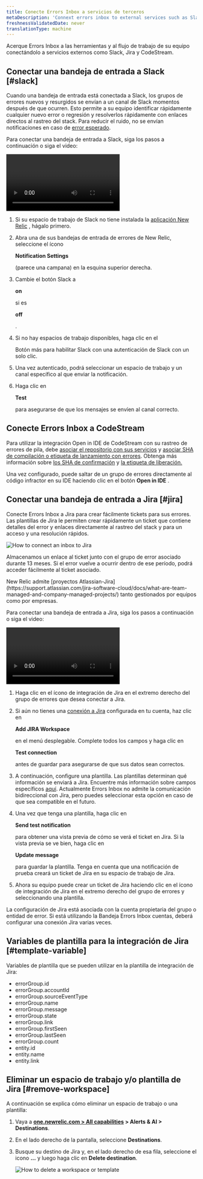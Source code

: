 ```yaml
---
title: Conecte Errors Inbox a servicios de terceros
metaDescription: 'Connext errors inbox to external services such as Slack, Jira, and CodeStream'
freshnessValidatedDate: never
translationType: machine
---
```




Acerque Errors Inbox a las herramientas y al flujo de trabajo de su equipo conectándolo a servicios externos como Slack, Jira y CodeStream.

## Conectar una bandeja de entrada a Slack [#slack]

Cuando una bandeja de entrada está conectada a Slack, los grupos de errores nuevos y resurgidos se envían a un canal de Slack momentos después de que ocurren. Esto permite a su equipo identificar rápidamente cualquier nuevo error o regresión y resolverlos rápidamente con enlaces directos al rastreo del stack. Para reducir el ruido, no se envían notificaciones en caso de [error esperado](/docs/errors-inbox/errors-inbox/#expected).

Para conectar una bandeja de entrada a Slack, siga los pasos a continuación o siga el video:

<Video
  id="HEbX0dgeGGw"
  type="youtube"
/>

1. Si su espacio de trabajo de Slack no tiene instalada la [aplicación New Relic](https://newrelic.slack.com/apps/AP92KQJS3-new-relic?tab=more_info) , hágalo primero.

2. Abra una de sus bandejas de entrada de errores de New Relic, seleccione el ícono

   <DoNotTranslate>**Notification Settings**</DoNotTranslate>

   (parece una campana) en la esquina superior derecha.

3. Cambie el botón Slack a

   <DoNotTranslate>**on**</DoNotTranslate>

   si es

   <DoNotTranslate>**off**</DoNotTranslate>

   .

4. Si no hay espacios de trabajo disponibles, haga clic en el

   <Icon name="fe-plus"/>

   Botón más para habilitar Slack con una autenticación de Slack con un solo clic.

5. Una vez autenticado, podrá seleccionar un espacio de trabajo y un canal específico al que enviar la notificación.

6. Haga clic en

   <DoNotTranslate>**Test**</DoNotTranslate>

   para asegurarse de que los mensajes se envíen al canal correcto.

## Conecte Errors Inbox a CodeStream

Para utilizar la integración Open in IDE de CodeStream con su <InlinePopover type="apm"/>rastreo de errores de pila, debe [asociar el repositorio con sus servicios](/docs/codestream/how-use-codestream/performance-monitoring#repo-association) y [asociar SHA de compilación o etiqueta de lanzamiento con errores](/docs/codestream/how-use-codestream/performance-monitoring#buildsha). Obtenga más información sobre [los SHA de confirmación](https://git-scm.com/book/en/v2/Git-Tools-Revision-Selection) y [la etiqueta de liberación.](https://git-scm.com/book/en/v2/Git-Basics-Tagging)

Una vez configurado, puede saltar de un grupo de errores directamente al código infractor en su IDE haciendo clic en el botón <DoNotTranslate>**Open in IDE**</DoNotTranslate> .

## Conectar una bandeja de entrada a Jira [#jira]

Conecte Errors Inbox a Jira para crear fácilmente tickets para sus errores. Las plantillas de Jira le permiten crear rápidamente un ticket que contiene detalles del error y enlaces directamente al rastreo del stack y <InlinePopover type="apm"/>para un acceso y una resolución rápidos.

<img
  title="How connect an inbox to Jira"
  alt="How to connect an inbox to Jira"
  src={errorsinboxJiraButtonOption}
/>

Almacenamos un enlace al ticket junto con el grupo de error asociado durante 13 meses. Si el error vuelve a ocurrir dentro de ese período, podrá acceder fácilmente al ticket asociado.

<Callout variant="important">
  New Relic admite [proyectos Atlassian-Jira](https://support.atlassian.com/jira-software-cloud/docs/what-are-team-managed-and-company-managed-projects/) tanto gestionados por equipos como por empresas.
</Callout>

Para conectar una bandeja de entrada a Jira, siga los pasos a continuación o siga el video:

<Video
  id="v2frs2Pyjfw"
  type="youtube"
/>

1. Haga clic en el ícono de integración de Jira en el extremo derecho del grupo de errores que desea conectar a Jira.

2. Si aún no tienes una [conexión a Jira](/docs/alerts-applied-intelligence/notifications/notification-integrations/#set-up-jira) configurada en tu cuenta, haz clic en

   <DoNotTranslate>**Add JIRA Workspace**</DoNotTranslate>

   en el menú desplegable. Complete todos los campos y haga clic en

   <DoNotTranslate>**Test connection**</DoNotTranslate>

   antes de guardar para asegurarse de que sus datos sean correctos.

3. A continuación, configure una plantilla. Las plantillas determinan qué información se enviará a Jira. Encuentre más información sobre campos específicos [aquí](/docs/alerts-applied-intelligence/notifications/notification-integrations/#configure-jira-message-template). Actualmente Errors Inbox no admite la comunicación bidireccional con Jira, pero puedes seleccionar esta opción en caso de que sea compatible en el futuro.

4. Una vez que tenga una plantilla, haga clic en

   <DoNotTranslate>**Send test notification**</DoNotTranslate>

   para obtener una vista previa de cómo se verá el ticket en Jira. Si la vista previa se ve bien, haga clic en

   <DoNotTranslate>**Update message**</DoNotTranslate>

   para guardar la plantilla. Tenga en cuenta que una notificación de prueba creará un ticket de Jira en su espacio de trabajo de Jira.

5. Ahora su equipo puede crear un ticket de Jira haciendo clic en el ícono de integración de Jira en el extremo derecho del grupo de errores y seleccionando una plantilla.

La configuración de Jira está asociada con la cuenta propietaria del grupo o entidad de error. Si está utilizando la Bandeja Errors Inbox cuentas, deberá configurar una conexión Jira varias veces.

## Variables de plantilla para la integración de Jira [#template-variable]

Variables de plantilla que se pueden utilizar en la plantilla de integración de Jira:

* errorGroup.id
* errorGroup.accountId
* errorGroup.sourceEventType
* errorGroup.name
* errorGroup.message
* errorGroup.state
* errorGroup.link
* errorGroup.firstSeen
* errorGroup.lastSeen
* errorGroup.count
* entity.id
* entity.name
* entity.link

## Eliminar un espacio de trabajo y/o plantilla de Jira [#remove-workspace]

A continuación se explica cómo eliminar un espacio de trabajo o una plantilla:

1. Vaya a <DoNotTranslate>**[one.newrelic.com > All capabilities](https://one.newrelic.com/all-capabilities) > Alerts & AI > Destinations**</DoNotTranslate>.

2. En el lado derecho de la pantalla, seleccione <DoNotTranslate>**Destinations**</DoNotTranslate>.

3. Busque su destino de Jira y, en el lado derecho de esa fila, seleccione el icono <DoNotTranslate>**...**</DoNotTranslate> y luego haga clic en <DoNotTranslate>**Delete destination**</DoNotTranslate>.

   <img
     title="How to delete a workspace or template"
     alt="How to delete a workspace or template"
     src={errorsinboxDeleteSource}
   />